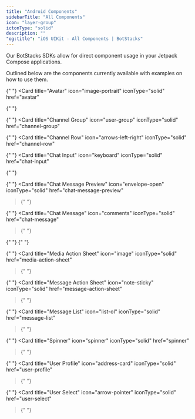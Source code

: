 ```yaml
---
title: "Android Components"
sidebarTitle: "All Components"
icon: "layer-group"
ictonType: "solid"
description: ""
"og:title": "iOS UIKit - All Components | BotStacks"
---
```


Our BotStacks SDKs allow for direct component usage in your Jetpack Compose applications.

Outlined below are the components currently available with examples on how to use them.

<CardGroup cols={2}>

{" "}
<Card
  title="Avatar"
  icon="image-portrait"
  iconType="solid"
  href="avatar"
></Card>

{" "}
<Card title="Badge" icon="shield" iconType="solid" href="badge"></Card>

{" "}
<Card
  title="Channel Group"
  icon="user-group"
  iconType="solid"
  href="channel-group"
></Card>

{" "}
<Card
  title="Channel Row"
  icon="arrows-left-right"
  iconType="solid"
  href="channel-row"
></Card>

{" "}
<Card
  title="Chat Input"
  icon="keyboard"
  iconType="solid"
  href="chat-input"
></Card>

{" "}
<Card title="Chat List" icon="list" iconType="solid" href="chat-list"></Card>

{" "}
<Card
  title="Chat Message Preview"
  icon="envelope-open"
  iconType="solid"
  href="chat-message-preview"
></Card>{" "}

{" "}
<Card
  title="Chat Message"
  icon="comments"
  iconType="solid"
  href="chat-message"
></Card>{" "}

{" "}
<Card title="Header" icon="bandage" iconType="solid" href="header"></Card>{" "}

{" "}
<Card
  title="Media Action Sheet"
  icon="image"
  iconType="solid"
  href="media-action-sheet"
></Card>{" "}

{" "}
<Card
  title="Message Action Sheet"
  icon="note-sticky"
  iconType="solid"
  href="message-action-sheet"
></Card>{" "}

{" "}
<Card
  title="Message List"
  icon="list-ol"
  iconType="solid"
  href="message-list"
></Card>{" "}

{" "}
<Card
  title="Spinner"
  icon="spinner"
  iconType="solid"
  href="spinner"
></Card>{" "}

{" "}
<Card
  title="User Profile"
  icon="address-card"
  iconType="solid"
  href="user-profile"
></Card>{" "}

{" "}
<Card
  title="User Select"
  icon="arrow-pointer"
  iconType="solid"
  href="user-select"
></Card>{" "}

</CardGroup>
